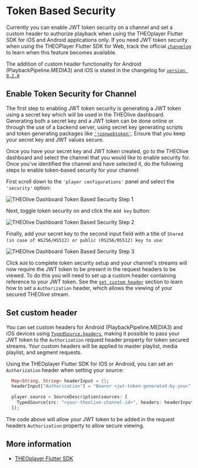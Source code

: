 # Token Based Security

Currently you can enable JWT token security on a channel and set a custom header to authorize playback when using the THEOplayer Flutter SDK for iOS and Android applications only. If you need
JWT token security when using the THEOPlayer Flutter SDK for Web, track the official [`changelog`](https://pub.dev/packages/theoplayer/changelog) to learn when this feature becomes available.

The addition of custom header functionality for Android (PlaybackPipeline.MEDIA3) and iOS is stated in the changelog for [`version 9.2.0`](https://pub.dev/packages/theoplayer/changelog#920)

## Enable Token Security for Channel

The first step to enabling JWT token security is generating a JWT token using a secret key which will be used in the THEOlive dashboard. Generating both a secret key and a JWT token can be done online
or through the use of a backend server, using secret key generating scripts and token generating packages like [`'jsonwebtoken'`](https://www.npmjs.com/package/jsonwebtoken). Ensure that
you keep your secret key and JWT values secure.

Once you have your secret key and JWT token created, go to the THEOlive dashboard and select the channel that you would like to enable security for. Once you've identified the channel and have selected it, do
the following steps to enable token-based security for your channel:

First scroll down to the `'player configurations'` panel and select the `'security'` option:

![THEOlive Dashboard Token Based Security Step 1](../../assets/img/theolive-flutter-token-based-security-step-1.png)

Next, toggle token security on and click the `Add key` button:

![THEOlive Dashboard Token Based Security Step 2](../../assets/img/theolive-flutter-token-based-security-step-2.png)

Finally, add your secret key to the second input field with a title of `Shared (in case of HS256/HS512) or public (RS256/RS512) key to use`:

![THEOlive Dashboard Token Based Security Step 3](../../assets/img/theolive-flutter-token-based-security-step-3.png)

Click `Add` to complete token security setup and your channel's streams will now require the JWT token to be present in the request headers to be viewed. To do this you will need
to set up a custom header containing reference to your JWT token. See the [`set custom header`](#set-custom-header) section to learn how to set a `Authorization` header, which allows
the viewing of your secured THEOlive stream.

## Set custom header

You can set custom headers for Android (PlaybackPipeline.MEDIA3) and iOS devices using [`TypedSource.headers`](https://pub.dev/packages/theoplayer/changelog#920), making it possible
to pass your JWT token to the `Authorization` request header property for token secured streams. Your custom headers will be applied to master playlist, media playlist, and segment requests.

Using the THEOplayer Flutter SDK for IOS or Android, you can set an `Authorization` header when setting your source:

```dart
  Map<String, String> headerInput = {};
  headerInput["Authorization"] = "Bearer <jwt-token-generated-by-you>";

  player.source = SourceDescription(sources: [
    TypedSource(src: "<your-theolive-channel-id>", headers: headerInput),
  ]);
```

The code above will allow your JWT token to be added in the request headers `Authorization` property to allow secure viewing.

## More information

- [THEOplayer Flutter SDK](/theoplayer/flutter/)
